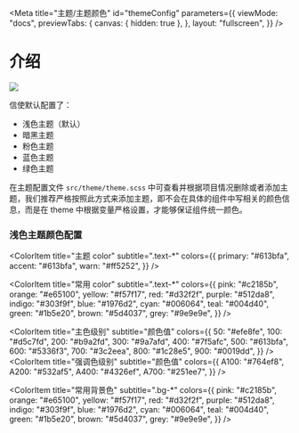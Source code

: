 
<Meta
  title="主题/主题颜色"
  id="themeConfig"
  parameters={{
    viewMode: "docs",
    previewTabs: {
      canvas: { hidden: true },
    },
    layout: "fullscreen",
  }}
/>

# 介绍

<img src="/assets/storybook/assets/builder.png" />

信使默认配置了：

- 浅色主题（默认）
- 暗黑主题
- 粉色主题
- 蓝色主题
- 绿色主题

在主题配置文件 `src/theme/theme.scss` 中可查看并根据项目情况删除或者添加主题，我们推荐严格按照此方式来添加主题，即不会在具体的组件中写相关的颜色信息，而是在 theme 中根据变量严格设置，才能够保证组件统一颜色。

### 浅色主题颜色配置

<ColorPalette>
<ColorItem
    title="主题色"
    subtitle="颜色"
    colors={{
      '文本': "rgba(0,0,0,.75)",
      '主色 Primary': "#613bfa",
      '强调色 Accent': "#613bfa",
      '警告色 Wran': "#ff5252"
    }}
  />

<ColorItem
  title="主题 color"
  subtitle=".text-*"
  colors={{
    primary: "#613bfa",
    accent: "#613bfa",
    warn: "#ff5252",
  }}
/>

<ColorItem
  title="常用 color"
  subtitle=".text-*"
  colors={{
    pink: "#c2185b",
    orange: "#e65100",
    yellow: "#f57f17",
    red: "#d32f2f",
    purple: "#512da8",
    indigo: "#303f9f",
    blue: "#1976d2",
    cyan: "#006064",
    teal: "#004d40",
    green: "#1b5e20",
    brown: "#5d4037",
    grey: "#9e9e9e",
  }}
/>

<ColorItem
  title="主色级别"
  subtitle="颜色值"
  colors={{
    50: "#efe8fe",
    100: "#d5c7fd",
    200: "#b9a2fd",
    300: "#9a7afd",
    400: "#7f5afc",
    500: "#613bfa",
    600: "#5336f3",
    700: "#3c2eea",
    800: "#1c28e5",
    900: "#0019dd",
  }}
/>
<ColorItem
  title="强调色级别"
  subtitle="颜色值"
  colors={{
    A100: "#764ef8",
    A200: "#532af5",
    A400: "#4326ef",
    A700: "#251ee7",
  }}
/>

<ColorItem
  title="常用背景色"
  subtitle=".bg-*"
  colors={{
    pink: "#c2185b",
    orange: "#e65100",
    yellow: "#f57f17",
    red: "#d32f2f",
    purple: "#512da8",
    indigo: "#303f9f",
    blue: "#1976d2",
    cyan: "#006064",
    teal: "#004d40",
    green: "#1b5e20",
    brown: "#5d4037",
    grey: "#9e9e9e",
  }}
/>

</ColorPalette>
